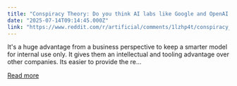```yaml
---
title: "Conspiracy Theory: Do you think AI labs like Google and OpenAI are using models internally that are way smarter than what is available to the public?"
date: "2025-07-14T09:14:45.000Z"
link: "https://www.reddit.com/r/artificial/comments/1lzhp4t/conspiracy_theory_do_you_think_ai_labs_like/"
---
```


It's a huge advantage from a business perspective to keep a smarter model for internal use only. It gives them an intellectual and tooling advantage over other companies.
 Its easier to provide the re...

[Read more](https://www.reddit.com/r/artificial/comments/1lzhp4t/conspiracy_theory_do_you_think_ai_labs_like/)
